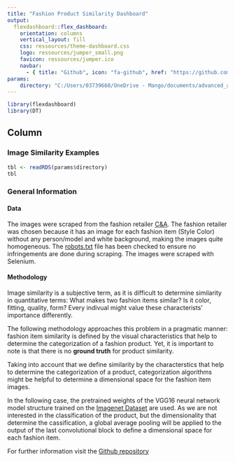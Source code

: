 ```yaml
---
title: "Fashion Product Similarity Dashboard"
output: 
  flexdashboard::flex_dashboard:
    orientation: columns
    vertical_layout: fill
    css: ressources/theme-dashboard.css
    logo: ressources/jumper_small.png
    favicon: ressources/jumper.ico
    navbar:
      - { title: "Github", icon: "fa-github", href: "https://github.com/matbmeijer/fashion_product_similarity_dashboard", target: "Github"}
params:
    directory: "C:/Users/03739660/OneDrive - Mango/documents/advanced_analytics/r_scripts/fashion_product_similarity_dashboard/silver/dashboard_datatable.rds"
---
```



```r
library(flexdashboard)
library(DT)
```

Column {.tabset}
-------------------------------------
### Image Similarity Examples

```r
tbl <- readRDS(params$directory)
tbl
```

### General Information

#### Data
The images were scraped from the fashion retailer [C&A](https://www.c-and-a.com/es/es/shop). The fashion retailer was chosen because it has an image for each fashion item (Style Color) without any person/model and white background, making the images quite homogeneous. The [robots.txt](https://www.c-and-a.com/robots.txt) file has been checked to ensure no infringements are done during scraping. The images were scraped with Selenium.

#### Methodology

Image similarity is a subjective term, as it is difficult to determine similarity in quantitative terms: 
What makes two fashion items similar? Is it color, fitting, quality, form? Every indivual might value these characterists' importance differently.

The following methodology approaches this problem in a pragmatic manner: fashion item similarity is defined by the visual characteristics that help to determine the categorization of a fashion product. Yet, it is important to note is that there is no **ground truth** for product similarity.

Taking into account that we define similarity by the characterstics that help to determine the categorization of a product, categorization algorithms might be helpful to determine a dimensional space for the fashion item images.

In the following case, the pretrained weights of the VGG16 neural network model structure trained on the [Imagenet Dataset](https://www.image-net.org/) are used. As we are not interested in the classification of the product, but the dimensionality that determine the cassification, a global average pooling will be applied to the output of the last convolutional block to define a dimensional space for each fashion item.

For further information visit the [Github repository](https://github.com/matbmeijer/fashion_product_similarity_dashboard)
